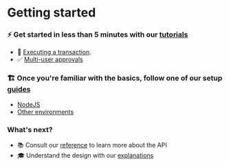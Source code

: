 
# Getting started

### ⚡ Get started in less than 5 minutes with our [tutorials](/docs/tutorials)

- 🚀 [Executing a transaction](/docs/tutorials/transaction).
- ✅ [Multi-user approvals](/docs/tutorials/policies)

### 🏗️ Once you're familiar with the basics, follow one of our setup [guides](/docs/guides)

- [NodeJS](/docs/guides/setup-nodejs)
- [Other environments](/docs/guides/setup-other)

### What's next?

- 📚 Consult our [reference](/docs/reference) to learn more about the API
- 🎓 Understand the design with our [explanations](/docs/explanation)
